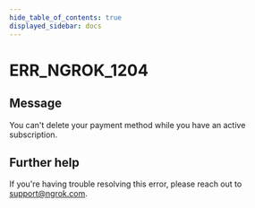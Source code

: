 ```yaml
---
hide_table_of_contents: true
displayed_sidebar: docs
---
```



# ERR_NGROK_1204

## Message

You can't delete your payment method while you have an active subscription.

<ErrorDetails error="err_ngrok_1204" />

## Further help

If you're having trouble resolving this error, please reach out to [support@ngrok.com](mailto:support@ngrok.com?subject=Help%20with%20ERR_NGROK_1204).
